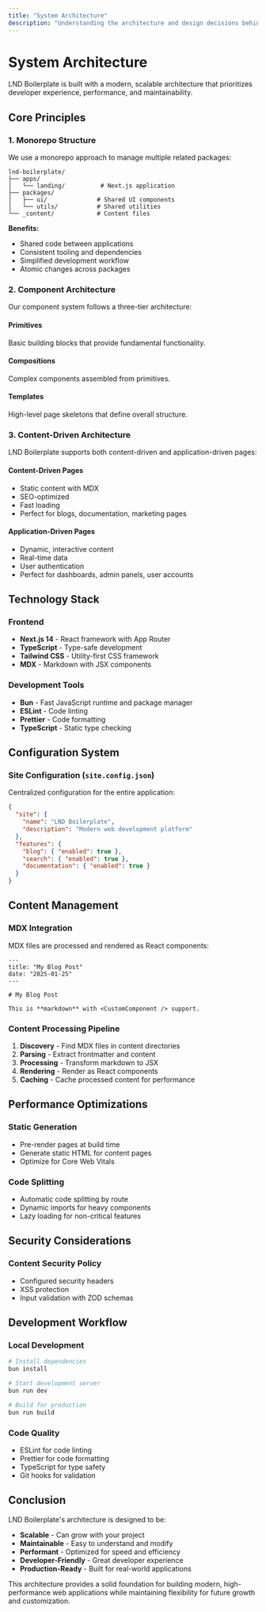```yaml
---
title: "System Architecture"
description: "Understanding the architecture and design decisions behind LND Boilerplate."
---
```


# System Architecture

LND Boilerplate is built with a modern, scalable architecture that prioritizes developer experience, performance, and maintainability.

## Core Principles

### 1. Monorepo Structure

We use a monorepo approach to manage multiple related packages:

```
lnd-boilerplate/
├── apps/
│   └── landing/          # Next.js application
├── packages/
│   ├── ui/              # Shared UI components
│   └── utils/           # Shared utilities
└── _content/            # Content files
```

**Benefits:**
- Shared code between applications
- Consistent tooling and dependencies
- Simplified development workflow
- Atomic changes across packages

### 2. Component Architecture

Our component system follows a three-tier architecture:

#### Primitives
Basic building blocks that provide fundamental functionality.

#### Compositions
Complex components assembled from primitives.

#### Templates
High-level page skeletons that define overall structure.

### 3. Content-Driven Architecture

LND Boilerplate supports both content-driven and application-driven pages:

#### Content-Driven Pages
- Static content with MDX
- SEO-optimized
- Fast loading
- Perfect for blogs, documentation, marketing pages

#### Application-Driven Pages
- Dynamic, interactive content
- Real-time data
- User authentication
- Perfect for dashboards, admin panels, user accounts

## Technology Stack

### Frontend
- **Next.js 14** - React framework with App Router
- **TypeScript** - Type-safe development
- **Tailwind CSS** - Utility-first CSS framework
- **MDX** - Markdown with JSX components

### Development Tools
- **Bun** - Fast JavaScript runtime and package manager
- **ESLint** - Code linting
- **Prettier** - Code formatting
- **TypeScript** - Static type checking

## Configuration System

### Site Configuration (`site.config.json`)

Centralized configuration for the entire application:

```json
{
  "site": {
    "name": "LND Boilerplate",
    "description": "Modern web development platform"
  },
  "features": {
    "blog": { "enabled": true },
    "search": { "enabled": true },
    "documentation": { "enabled": true }
  }
}
```

## Content Management

### MDX Integration

MDX files are processed and rendered as React components:

```mdx
---
title: "My Blog Post"
date: "2025-01-25"
---

# My Blog Post

This is **markdown** with <CustomComponent /> support.
```

### Content Processing Pipeline

1. **Discovery** - Find MDX files in content directories
2. **Parsing** - Extract frontmatter and content
3. **Processing** - Transform markdown to JSX
4. **Rendering** - Render as React components
5. **Caching** - Cache processed content for performance

## Performance Optimizations

### Static Generation
- Pre-render pages at build time
- Generate static HTML for content pages
- Optimize for Core Web Vitals

### Code Splitting
- Automatic code splitting by route
- Dynamic imports for heavy components
- Lazy loading for non-critical features

## Security Considerations

### Content Security Policy
- Configured security headers
- XSS protection
- Input validation with ZOD schemas

## Development Workflow

### Local Development
```bash
# Install dependencies
bun install

# Start development server
bun run dev

# Build for production
bun run build
```

### Code Quality
- ESLint for code linting
- Prettier for code formatting
- TypeScript for type safety
- Git hooks for validation

## Conclusion

LND Boilerplate's architecture is designed to be:

- **Scalable** - Can grow with your project
- **Maintainable** - Easy to understand and modify
- **Performant** - Optimized for speed and efficiency
- **Developer-Friendly** - Great developer experience
- **Production-Ready** - Built for real-world applications

This architecture provides a solid foundation for building modern, high-performance web applications while maintaining flexibility for future growth and customization.